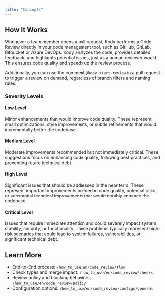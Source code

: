 ```yaml
---
title: "Concepts"
---
```


## How It Works

Whenever a team member opens a pull request, Kody performs a Code Review directly in your code management tool, such as GitHub, GitLab, Bitbucket or Azure DevOps. Kody analyzes the code, provides detailed feedback, and highlights potential issues, just as a human reviewer would. This ensures code quality and speeds up the review process.

Additionally, you can use the comment `@kody start-review` in a pull request to trigger a review on demand, regardless of branch filters and naming rules.

### Severity Levels

#### Low Level

Minor enhancements that would improve code quality. These represent small optimizations, style improvements, or subtle refinements that would incrementally better the codebase.

#### Medium Level

Moderate improvements recommended but not immediately critical. These suggestions focus on enhancing code quality, following best practices, and preventing future technical debt.

#### High Level

Significant issues that should be addressed in the near term. These represent important improvements needed in code quality, potential risks, or substantial technical improvements that would notably enhance the codebase.

#### Critical Level

Issues that require immediate attention and could severely impact system stability, security, or functionality. These problems typically represent high-risk scenarios that could lead to system failures, vulnerabilities, or significant technical debt.

## Learn More

- End-to-End process: `/how_to_use/en/code_review/flow`
- Check types and merge impact: `/how_to_use/en/code_review/checks`
- Review policy and blocking behaviors: `/how_to_use/en/code_review/policy`
- Configuration options: `/how_to_use/en/code_review/configs/general`
